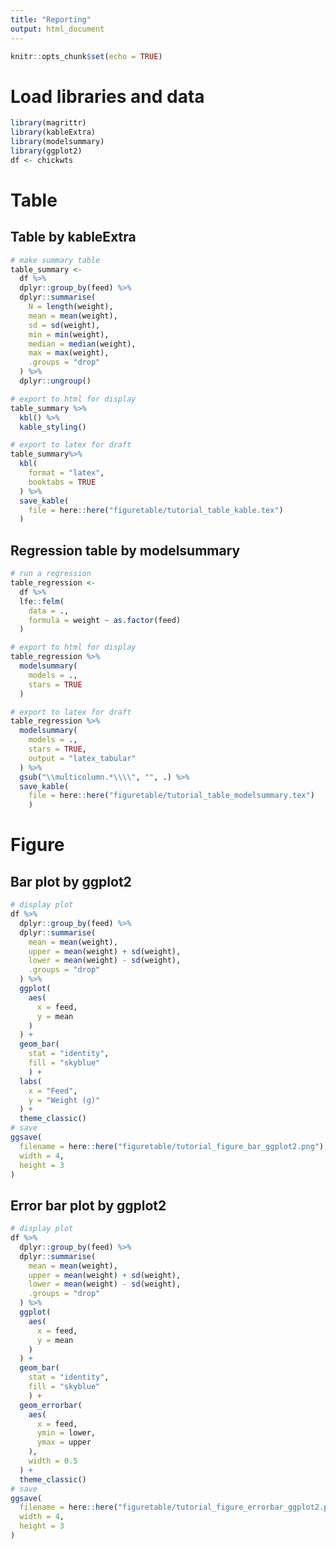 ```yaml
---
title: "Reporting"
output: html_document
---
```


```r
knitr::opts_chunk$set(echo = TRUE)
```

# Load libraries and data

```r
library(magrittr)
library(kableExtra)
library(modelsummary)
library(ggplot2)
df <- chickwts
```

# Table

## Table by kableExtra


```r
# make summary table
table_summary <-
  df %>%
  dplyr::group_by(feed) %>%
  dplyr::summarise(
    N = length(weight),
    mean = mean(weight),
    sd = sd(weight),
    min = min(weight),
    median = median(weight),
    max = max(weight),
    .groups = "drop"
  ) %>%
  dplyr::ungroup() 

# export to html for display
table_summary %>%
  kbl() %>%
  kable_styling()

# export to latex for draft
table_summary%>%
  kbl(
    format = "latex",
    booktabs = TRUE
  ) %>%
  save_kable(
    file = here::here("figuretable/tutorial_table_kable.tex")
  )
```
## Regression table by modelsummary

```r
# run a regression
table_regression <-
  df %>%
  lfe::felm(
    data = .,
    formula = weight ~ as.factor(feed)
  )

# export to html for display
table_regression %>%
  modelsummary(
    models = .,
    stars = TRUE
  )

# export to latex for draft
table_regression %>%
  modelsummary(
    models = .,
    stars = TRUE,
    output = "latex_tabular"
  ) %>%
  gsub("\\multicolumn.*\\\\", "", .) %>%
  save_kable(
    file = here::here("figuretable/tutorial_table_modelsummary.tex")
    )
```

# Figure

## Bar plot by ggplot2

```r
# display plot
df %>%
  dplyr::group_by(feed) %>%
  dplyr::summarise(
    mean = mean(weight),
    upper = mean(weight) + sd(weight),
    lower = mean(weight) - sd(weight),
    .groups = "drop"
  ) %>%
  ggplot(
    aes(
      x = feed,
      y = mean
    )
  ) +
  geom_bar(
    stat = "identity",
    fill = "skyblue"
    ) +
  labs(
    x = "Feed",
    y = "Weight (g)"
  ) +
  theme_classic() 
# save
ggsave(
  filename = here::here("figuretable/tutorial_figure_bar_ggplot2.png"),
  width = 4,
  height = 3
)
```

## Error bar plot by ggplot2

```r
# display plot
df %>%
  dplyr::group_by(feed) %>%
  dplyr::summarise(
    mean = mean(weight),
    upper = mean(weight) + sd(weight),
    lower = mean(weight) - sd(weight),
    .groups = "drop"
  ) %>%
  ggplot(
    aes(
      x = feed,
      y = mean
    )
  ) +
  geom_bar(
    stat = "identity",
    fill = "skyblue"
    ) +
  geom_errorbar(
    aes(
      x = feed,
      ymin = lower,
      ymax = upper
    ),
    width = 0.5
  ) +
  theme_classic()
# save
ggsave(
  filename = here::here("figuretable/tutorial_figure_errorbar_ggplot2.png"),
  width = 4,
  height = 3
)
```

